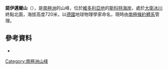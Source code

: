 {{coord|75|16|S|162|17|E|display=title}}

'''諾伊邁爾山'''（{{lang-de|Mount Neumayer}}），是[[南極洲|南極洲]]的山峰，位於[[維多利亞地|維多利亞地]]的[[斯科特海岸|斯科特海岸]]，處於[[大衛冰川|大衛冰川]]終點北面，海拔高度720米，以[[德國|德國]]地球物理學家命名，現時由[[南極條約體系|南極條約體系]]管理。

==參考資料==
*{{usgs-gazetteer}}

{{DEFAULTSORT:Mount Neumayer}}
[[Category:南極洲山峰|Category:南極洲山峰]]


{{ScottCoast-geo-stub}}